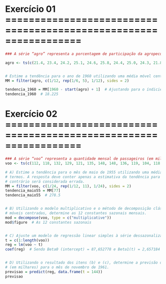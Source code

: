 # Exercício 01 =================================================================

```r
### A série “agro” representa a porcentagem de participação da agropecuária no valor adicionado bruto total da economia brasileira entre os anos de 1947 e 2012.

agro <- ts(c(21.4, 23.4, 24.2, 25.1, 24.6, 25.8, 24.4, 25.0, 24.3, 21.8, 21.2, 19.0, 17.7, 18.3, 17.5, 18.0, 16.5, 16.9, 16.5, 14.8, 14.3, 12.3, 11.9, 12.3, 13.0,13.1, 12.6, 12.2, 11.5, 11.7, 13.6, 11.2, 10.8, 10.9, 11.2, 9.7, 12.4, 13.8, 12.6, 12.1, 10.8, 11.4, 9.8, 8.1, 7.8, 7.7, 7.6, 9.9, 5.8, 5.5, 5.4, 5.5, 5.5,5.6, 6.0, 6.6, 7.4, 6.9, 5.7, 5.5, 5.6, 5.9, 5.6, 5.3, 5.5, 5.2), start = 1947, frequency = 1)


# Estime a tendência para o ano de 1960 utilizando uma média móvel centrada de 6 termos
MM = filter(agro, c(1/12, rep(1/6, 5), 1/12), sides = 2)

tendencia_1960 = MM[1960 - start(agro) + 1]  # Ajustando para o índicie
tendencia_1960  # 18.225
``` 


# Exercício 02 =================================================================

```r
### A série “voo” representa a quantidade mensal de passageiros (em milhares) em voos internacionais entre os anos de 1949 e 1960.
voo <- ts(c(112, 118, 132, 129, 121, 135, 148, 148, 136, 119, 104, 118, 115, 126, 141, 135, 125, 149, 170, 170, 158, 133, 114, 140, 145, 150, 178, 163, 172, 178,199, 199, 184, 162, 146, 166, 171, 180, 193, 181, 183, 218, 230, 242, 209, 191, 172, 194, 196, 196, 236, 235, 229, 243, 264, 272, 237, 211, 180, 201, 204,188, 235, 227, 234, 264, 302, 293, 259, 229, 203, 229, 242, 233, 267, 269, 270, 315, 364, 347, 312, 274, 237, 278, 284, 277, 317, 313, 318, 374, 413, 405,355, 306, 271, 306, 315, 301, 356, 348, 355, 422, 465, 467, 404, 347, 305, 336, 340, 318, 362, 348, 363, 435, 491, 505, 404, 359, 310, 337, 360, 342, 406,396, 420, 472, 548, 559, 463, 407, 362, 405, 417, 391, 419, 461, 472, 535, 622, 606, 508, 461, 390, 432), start = 1949, frequency = 12)

# A) Estime a tendência para o mês de maio de 1955 utilizando uma média móvel centrada de 12 
# termos. A resposta deve conter apenas a estimativa da tendência para o período citado, caso 
# contrário será considerada errada. 
MM = filter(voo, c(1/24, rep(1/12, 11), 1/24), sides = 2)
tendencia_maio55 = MM[77]  
tendencia_maio55  # 278.5


# B) Utilizando o modelo multiplicativo e o método de decomposição clássico baseado nas médias 
# móveis centradas, determine as 12 constantes sazonais mensais.
mod = decompose(voo, type = c("multiplicative"))
mod$figure  # As 12 constantes sazonais


# C) Ajuste um modelo de regressão linear simples à série dessazonalizada pelo método do item (b).
t = c(1:length(voo))
reg = lm(voo ~ t)
coef(reg)  # Sendo Beta0 (intercept) = 87,652778 e Beta1(t) = 2,657184


# D) Utilizando o resultado dos itens (b) e (c), determine a previsão da quantidade de passageiros 
# (em milhares) para o mês de novembro de 1961.
previsao = predict(reg, data.frame(t = 144))
previsao
```

